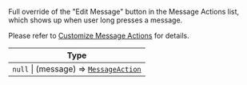 Full override of the "Edit Message" button in the Message Actions list, which shows up when user long presses a message.

Please refer to [Customize Message Actions](/react-native/guides/customize-message-actions) for details.

| Type |
| - |
| `null` \| (message) => [`MessageAction`](/reactnative/object-types/message-action) |
